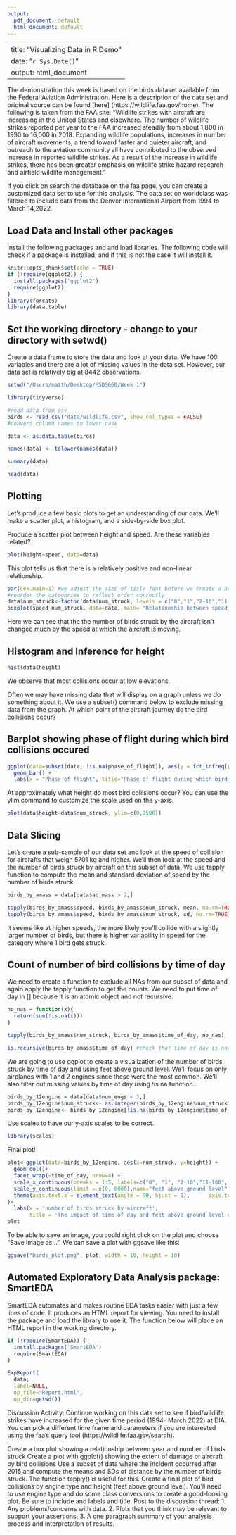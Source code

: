 ---
output:
  pdf_document: default
  html_document: default
---

---
title: "Visualizing Data in R Demo"
date: "`r Sys.Date()`"
output: html_document
--

The demonstration this week is based on the birds dataset available from the Federal Aviation Administration. Here is a description of the data set and original source can be found [here] (https://wildlife.faa.gov/home). The following is taken from the FAA site:
"Wildlife strikes with aircraft are increasing in the United States and elsewhere. The number of wildlife strikes reported per year to the FAA increased steadily from about 1,800 in 1990 to 16,000 in 2018. Expanding wildlife populations, increases in number of aircraft movements, a trend toward faster and quieter aircraft, and outreach to the aviation community all have contributed to the observed increase in reported wildlife strikes. As a result of the increase in wildlife strikes, there has been greater emphasis on wildlife strike hazard research and airfield wildlife management." 

If you click on search the database on the faa page, you can create a customized data set to use for this analysis. The data set on worldclass was filtered to include data from the Denver International Airport from 1994 to March 14,2022.

## Load Data and Install other packages
Install the following packages and and load libraries. The following code will check if a package is installed, and if this is not the case it will install it. 



```{r}

knitr::opts_chunk$set(echo = TRUE)
if (!require(ggplot2)) {
  install.packages('ggplot2')
  require(ggplot2)
}
library(forcats)
library(data.table)

```

## Set the working directory - change to your directory with setwd()
Create a data frame to store the data and look at your data. We have 100 variables and there are a lot of missing values in the data set. However, our data set is relatively big at 8442 observations.
```{r set_working_directory}
setwd("/Users/matth/Desktop/MSDS660/Week 1")

library(tidyverse)

#read data from csv
birds <- read_csv("data/wildlife.csv", show_col_types = FALSE)
#convert column names to lower case

data <- as.data.table(birds)

names(data) <- tolower(names(data))

summary(data)

head(data)

```


## Plotting
Let's produce a few basic plots to get an understanding of our data. We'll make a scatter plot, a histogram, and a side-by-side box plot. 

Produce a scatter plot between height and speed. Are these variables related?
 
```{r}
plot(height~speed, data=data)
```

This plot tells us that there is a relatively positive and non-linear relationship.

```{r}
par(cex.main=1) #we adjust the size of title font before we create a boxplot
#reorder the categories to reflect order correctly
data$num_struck<-factor(data$num_struck, levels = c("0","1","2-10","11-100","over 100"))
boxplot(speed~num_struck, data=data, main= "Relationship between speed of aircraft and the number of birds struck")
```

Here we can see that the the number of birds struck by the aircraft isn't changed much by the speed at which the aircraft is moving.

## Histogram and Inference for height
```{r}
hist(data$height) 
```

We observe that most collisions occur at low elevations.

Often we may have missing data that will display on a graph unless we do something about it. We use a subset() command below to exclude missing data from the graph.
At which point of the aircraft journey do the bird collisions occur?

## Barplot showing phase of flight during which bird collisions occured
```{r}
ggplot(data=subset(data, !is.na(phase_of_flight)), aes(y = fct_infreq(phase_of_flight))) +
  geom_bar() +
  labs(x = "Phase of flight", title="Phase of flight during which bird collisions occured")

```

At approximately what height do most bird collisions occur? You can use the ylim command to customize the scale used on the y-axis.

```{r}
plot(data$height~data$num_struck, ylim=c(0,2500))
```
## Data Slicing

Let's create a sub-sample of our data set and look at the speed of collision for aircrafts that weigh 5701 kg and higher. We'll then look at the speed and the number of birds struck by aircraft on this subset of data. We use tapply function to compute the mean and standard deviation of speed by the number of birds struck.

```{r}

birds_by_amass = data[data$ac_mass > 2,]

tapply(birds_by_amass$speed, birds_by_amass$num_struck, mean, na.rm=TRUE)
tapply(birds_by_amass$speed, birds_by_amass$num_struck, sd, na.rm=TRUE)

```
It seems like at higher speeds, the more likely you'll collide with a slightly larger number of birds, but there is higher variability in speed for the category where 1 bird gets struck.

## Count of number of bird collisions by time of day
We need to create a function to exclude all NAs from our subset of data and again apply the tapply function to get the counts. We need to put time of day in [] because it is an atomic object and not recursive. 
```{r}
no_nas = function(x){
  return(sum(!is.na(x)))
}

tapply(birds_by_amass$num_struck, birds_by_amass$time_of_day, no_nas)

is.recursive(birds_by_amass$time_of_day) #check that time of day is not recursive
```

We are going to use ggplot to create a visualization of the number of birds struck by time of day and using feet above ground level. We'll focus on only airplanes with 1 and 2 engines since these were the most common. We'll also filter out missing values by time of day using !is.na function.
```{r}
birds_by_12engine = data[data$num_engs < 3,]
birds_by_12engine$num_struck<- as.integer(birds_by_12engine$num_struck)
birds_by_12engine<- birds_by_12engine[!is.na(birds_by_12engine$time_of_day),]
```

Use scales to have our y-axis scales to be correct.
```{r}
library(scales)
```

Final plot!
```{r}
plot<-ggplot(data=birds_by_12engine, aes(x=num_struck, y=height)) +
  geom_col()+
  facet_wrap(~time_of_day, nrow=4) + 
  scale_x_continuous(breaks = 1:5, labels=c("0", "1", "2-10","11-100", "over 100")) +
  scale_y_continuous(limit = c(0, 8000),name="feet above ground level", labels = comma)+
  theme(axis.text.x = element_text(angle = 90, hjust = 1),      axis.text.y=element_text(size=5),         plot.title=element_text(size=9),axis.title.y =element_text(size = 7),axis.title.x = element_text(size = 7)
)+
  labs(x = 'number of birds struck by aircraft',
       title = 'The impact of time of day and feet above ground level on wildlife struck by aircraft')
plot
```

To be able to save an image, you could right click on the plot and choose "Save image as...". We can save a plot with ggsave like this: 
```{r}
ggsave("birds_plot.png", plot, width = 10, height = 10)
```
## Automated Exploratory Data Analysis package: SmartEDA
SmartEDA automates and makes routine EDA tasks easier with just a few lines of code. It produces an HTML report for viewing. You need to install the package and load the library to use it. The function below will place an HTML report in the working directory.

```{r}
if (!require(SmartEDA)) {
  install.packages('SmartEDA')
  require(SmartEDA)
}

ExpReport(
  data,
  label=NULL,
  op_file="Report.html",
  op_dir=getwd())
```

Discussion Activity:
Continue working on this data set to see if bird/wildlife strikes have increased for the given time period (1994- March 2022) at DIA. You can pick a different time frame and parameters if you are interested using the faa's query tool (https://wildlife.faa.gov/search).

Create a box plot showing a relationship between year and number of birds struck
Create a plot with ggplot() showing the extent of damage or aircraft by bird collisions
Use a subset of data where the incident occurred after 2015 and compute the means and SDs of distance by the number of birds struck. The function tapply() is useful for this.
Create a final plot of bird collisions by engine type and height (feet above ground level). You’ll need to use engine type and do some class conversions to create a good-looking plot. Be sure to include and labels and title. 
Post to the discussion thread:
1. Any problems/concerns with data. 
2. Plots that you think may be relevant to support your assertions.
3. A one paragraph summary of your analysis process and interpretation of results. 


